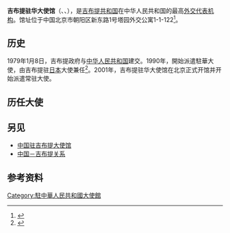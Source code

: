 {{Infobox diplomatic mission
|name = 吉布提共和国驻华大使馆
|native_name = {{lang|ar|سفارة جيبوتي في الصين}}
|open = 2001年
|address = [[朝阳区|朝阳区]]新东路1号塔园外交公寓1-1-122
|location = {{CHN}}[[北京市|北京市]]
|ambassador = [[阿卜杜拉·米吉勒|阿卜杜拉·米吉勒]]<small>（{{lang|en|Abdallah Abdillahi Miguil}}）</small>
|website = 
}}
'''吉布提驻华大使馆'''（{{lang-en|Embassy of the Republic of Djibouti, Beijing}}、{{lang-fr|Ambassade de Djibouti en Pékin}}、{{lang-ar|سفارة جيبوتي في الصين}}），是[[吉布提共和国|吉布提共和国]]在中华人民共和国的最高[[外交代表机构|外交代表机构]]。馆址位于中国北京市朝阳区新东路1号塔园外交公寓1-1-122<ref>{{cite web|url=https://www.fmprc.gov.cn/web/fw_673051/lbfw_673061/wgzhslgjgxx/t1456432.shtml |language=zh-hans |title=吉布提共和国驻华大使馆 |publisher=[[中华人民共和国外交部|中华人民共和国外交部]] | date=2018-10 |accessdate=2021-03-30 }}</ref>。

== 历史 ==
1979年1月8日，吉布提政府与[[中华人民共和国|中华人民共和国]]建交。1990年，開始派遣駐華大使，由吉布提驻[[日本|日本]]大使兼任<ref>[https://www.afrik.com/rachad-farah-le-candidat-de-l-afrique-a-la-presidence-de-l-unesco {{Wayback|url=https://www.afrik.com/rachad-farah-le-candidat-de-l-afrique-a-la-presidence-de-l-unesco |date=20210512151004 }} {{Wayback|url=https://www.afrik.com/rachad-farah-le-candidat-de-l-afrique-a-la-presidence-de-l-unesco |date=20210512151004 }} {{lang|fr|Rachad Farah, le candidat de l'Afrique à la présidence de l'Unesco - Afrik.com}}] {{fr icon}}</ref>。2001年，吉布提驻华大使馆在北京正式开馆并开始派遣常驻大使。

==历任大使==
{{main|吉布提驻华大使列表}}

== 另见 ==
* [[中国驻吉布提大使馆|中国驻吉布提大使馆]]
* [[中国－吉布提关系|中国－吉布提关系]]

==参考资料==
{{reflist}}

{{驻中华人民共和国外交机构}}
[[Category:駐中華人民共和國大使館|Category:駐中華人民共和國大使館]]